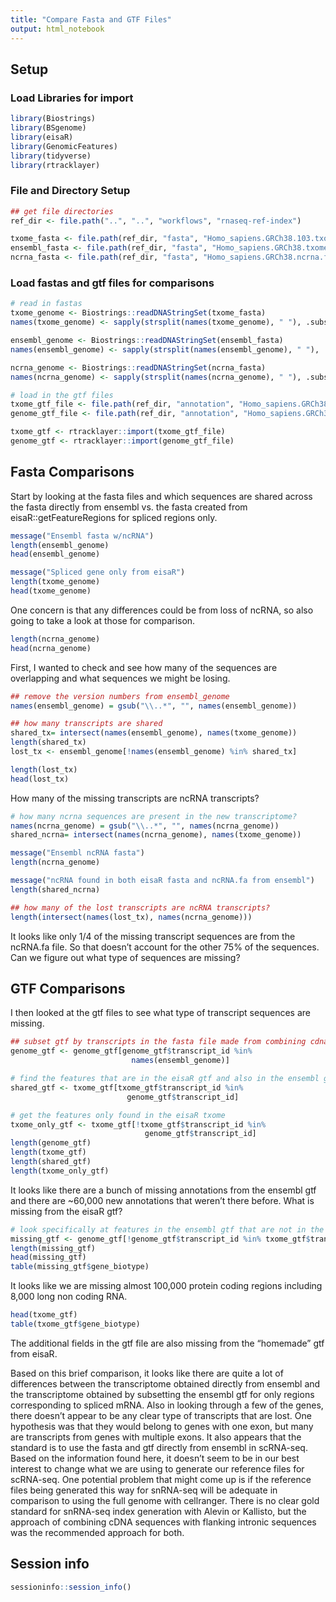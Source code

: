 ```yaml
---
title: "Compare Fasta and GTF Files"
output: html_notebook
---
```


## Setup

### Load Libraries for import

```r
library(Biostrings)
library(BSgenome)
library(eisaR)
library(GenomicFeatures)
library(tidyverse)
library(rtracklayer)
```

### File and Directory Setup

```r
## get file directories
ref_dir <- file.path("..", "..", "workflows", "rnaseq-ref-index")

txome_fasta <- file.path(ref_dir, "fasta", "Homo_sapiens.GRCh38.103.txome.fa.gz")
ensembl_fasta <- file.path(ref_dir, "fasta", "Homo_sapiens.GRCh38.txome.fa.gz")
ncrna_fasta <- file.path(ref_dir, "fasta", "Homo_sapiens.GRCh38.ncrna.fa.gz")
```

### Load fastas and gtf files for comparisons

```r
# read in fastas
txome_genome <- Biostrings::readDNAStringSet(txome_fasta)
names(txome_genome) <- sapply(strsplit(names(txome_genome), " "), .subset, 1)

ensembl_genome <- Biostrings::readDNAStringSet(ensembl_fasta)
names(ensembl_genome) <- sapply(strsplit(names(ensembl_genome), " "), .subset, 1)

ncrna_genome <- Biostrings::readDNAStringSet(ncrna_fasta)
names(ncrna_genome) <- sapply(strsplit(names(ncrna_genome), " "), .subset, 1)
```

```r
# load in the gtf files
txome_gtf_file <- file.path(ref_dir, "annotation", "Homo_sapiens.GRCh38.103.txome.gtf")
genome_gtf_file <- file.path(ref_dir, "annotation", "Homo_sapiens.GRCh38.103.gtf")

txome_gtf <- rtracklayer::import(txome_gtf_file)
genome_gtf <- rtracklayer::import(genome_gtf_file)
```

## Fasta Comparisons

Start by looking at the fasta files and which sequences are shared across 
the fasta directly from ensembl vs. the fasta created from 
eisaR::getFeatureRegions for spliced regions only. 

```r
message("Ensembl fasta w/ncRNA") 
length(ensembl_genome)
head(ensembl_genome)

message("Spliced gene only from eisaR") 
length(txome_genome)
head(txome_genome)
```

One concern is that any differences could be from loss of ncRNA, so also going 
to take a look at those for comparison. 
```r
length(ncrna_genome)
head(ncrna_genome)
```

First, I wanted to check and see how many of the sequences are overlapping and 
what sequences we might be losing. 

```r
## remove the version numbers from ensembl_genome
names(ensembl_genome) = gsub("\\..*", "", names(ensembl_genome))
```


```r
## how many transcripts are shared
shared_tx= intersect(names(ensembl_genome), names(txome_genome))
length(shared_tx)
lost_tx <- ensembl_genome[!names(ensembl_genome) %in% shared_tx]

length(lost_tx)
head(lost_tx)
```

How many of the missing transcripts are ncRNA transcripts? 
```r
# how many ncrna sequences are present in the new transcriptome? 
names(ncrna_genome) = gsub("\\..*", "", names(ncrna_genome))
shared_ncrna= intersect(names(ncrna_genome), names(txome_genome))

message("Ensembl ncRNA fasta") 
length(ncrna_genome)

message("ncRNA found in both eisaR fasta and ncRNA.fa from ensembl")
length(shared_ncrna)

```

```r
## how many of the lost transcripts are ncRNA transcripts? 
length(intersect(names(lost_tx), names(ncrna_genome)))

```

It looks like only 1/4 of the missing transcript sequences are from the ncRNA.fa
file. So that doesn't account for the other 75% of the sequences. Can we figure
out what type of sequences are missing? 

## GTF Comparisons

I then looked at the gtf files to see what type of transcript sequences 
are missing. 

```r
## subset gtf by transcripts in the fasta file made from combining cdna/ncrna.fa
genome_gtf <- genome_gtf[genome_gtf$transcript_id %in% 
                           names(ensembl_genome)]

# find the features that are in the eisaR gtf and also in the ensembl gtf
shared_gtf <- txome_gtf[txome_gtf$transcript_id %in% 
                          genome_gtf$transcript_id]

# get the features only found in the eisaR txome
txome_only_gtf <- txome_gtf[!txome_gtf$transcript_id %in% 
                              genome_gtf$transcript_id]
length(genome_gtf)
length(txome_gtf)
length(shared_gtf)
length(txome_only_gtf)
```

It looks like there are a bunch of missing annotations from the ensembl gtf
and there are ~60,000 new annotations that weren't there before. 
What is missing from the eisaR gtf?

```r
# look specifically at features in the ensembl gtf that are not in the txome gtf
missing_gtf <- genome_gtf[!genome_gtf$transcript_id %in% txome_gtf$transcript_id ]
length(missing_gtf)
head(missing_gtf)
table(missing_gtf$gene_biotype)
```

It looks like we are missing almost 100,000 protein coding regions including 
8,000 long non coding RNA. 


```r
head(txome_gtf)
table(txome_gtf$gene_biotype)
```

The additional fields in the gtf file are also missing from the "homemade" gtf
from eisaR. 


Based on this brief comparison, it looks like there are quite a lot of 
differences between the transcriptome obtained directly from ensembl and the 
transcriptome obtained by subsetting the ensembl gtf for only regions 
corresponding to spliced mRNA. Also in looking through a few of the genes, 
there doesn't appear to be any clear type of transcripts that are lost. One 
hypothesis was that they would belong to genes with one exon, but many are 
transcripts from genes with multiple exons. It also appears that the standard 
is to use the fasta and gtf directly from ensembl in scRNA-seq. Based on the 
information found here, it doesn't seem to be in our best interest to change 
what we are using to generate our reference files for scRNA-seq. One potential 
problem that might come up is if the reference files being generated this way 
for snRNA-seq will be adequate in comparison to using the full genome with 
cellranger. There is no clear gold standard for snRNA-seq index 
generation with Alevin or Kallisto, but the approach of combining cDNA sequences
with flanking intronic sequences was the recommended approach for both. 

## Session info

```r
sessioninfo::session_info()
```
